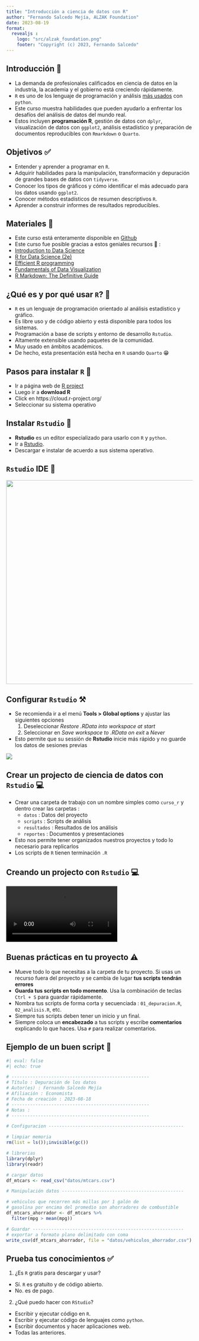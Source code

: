 ```yaml
---
title: "Introducción a ciencia de datos con R"
author: "Fernando Salcedo Mejía, ALZAK Foundation"
date: 2023-08-19
format: 
  revealjs :
    logo: "src/alzak_foundation.png"
    footer: "Copyright (c) 2023, Fernando Salcedo"
---
```


## Introducción 🧭

::: {.incremental}
- La demanda de profesionales calificados en ciencia de datos en la industria, la academia y el gobierno está creciendo rápidamente.
- `R` es uno  de los lenguaje de programación y análisis [más usados](https://www.stackscale.com/blog/most-popular-programming-languages/) con `python`.
- Este curso muestra habilidades que pueden ayudarlo a enfrentar los desafíos del análisis de datos del mundo real. 
- Estos incluyen **programación R**, gestión de datos con `dplyr`, visualización de datos con `ggplot2`, análisis estadístico y preparación de documentos reproducibles con `Rmarkdown` o `Quarto`.
:::

## Objetivos ✅

::: {.incremental}
- Entender y aprender a programar en `R`.
- Adquirir habilidades para la manipulación, transformación y depuración de grandes bases de datos con `tidyverse`.
- Conocer los tipos de gráﬁcos y cómo identiﬁcar el más adecuado para los datos usando `ggplot2`.
- Conocer métodos estadísticos de resumen descriptivos `R`.
- Aprender a construir informes de resultados reproducibles.
:::

## Materiales 📑

- Este curso está enteramente disponible en [Github](https://github.com/fersalme/cursoR)
- Este curso fue posible gracias a  estos geniales recursos 🤗 :
- [Introduction to Data Science](http://rafalab.dfci.harvard.edu/dsbook-part-1/)
- [R for Data Science (2e)](https://r4ds.hadley.nz/)
- [Efficient R programming](https://csgillespie.github.io/efficientR/)
- [Fundamentals of Data Visualization](https://clauswilke.com/dataviz/)
- [R Markdown: The Definitive Guide](https://bookdown.org/yihui/rmarkdown/)

## ¿Qué es y por qué usar `R`? 🤔

::: {.incremental}
- `R` es un lenguaje de programación orientado al análisis estadístico y gráfico.
- Es libre uso y de código abierto y está disponible para todos los sistemas.
- Programación a base de scripts y entorno de desarrollo `Rstudio`.
- Altamente extensible usando paquetes de la comunidad.
- Muy usado en ámbitos académicos.
- De hecho, esta presentación está hecha en `R` usando `Quarto` 😁
:::

## Pasos para instalar `R` 🏁

- Ir a página web de [R project](https://www.r-project.org/)
- Luego ir a **download R**
- Click en https://cloud.r-project.org/
- Seleccionar su sistema operativo

## Instalar `Rstudio` 🏁

- **Rstudio** es un editor especializado para usarlo con `R` y `python`.
- Ir a [Rstudio](https://posit.co/download/rstudio-desktop/).
- Descargar e instalar de acuerdo a sus sistema operativo.
 
## `Rstudio` IDE 👀

![](src/rstudio-ide.png){.absolute top=100 left=50 width="900" height="550"}

## Configurar `Rstudio` ⚒️ {.scrollable}

- Se recomienda ir a el menú **Tools > Global options** y ajustar las siguientes opciones
  1. Deseleccionar _Restore .RData into workspace at start_
  2. Seleccionar en _Save workspace to .RData on exit _ a _Never_
- Esto permite que su sessión de **Rstudio** inicie más rápido y no guarde los datos de sesiones previas

![](src/rstudio_setup.png)

## Crear un projecto de ciencia de datos con `Rstudio` 💻    

- Crear una carpeta de trabajo con un nombre simples como `curso_r` y dentro crear las carpetas :
    -   `datos` : Datos del proyecto
    -   `scripts` : Scripts de análisis
    -   `resultados` : Resultados de los análisis
    -   `reportes` : Documentos y presentaciones
- Esto nos permite tener organizados nuestros proyectos y todo lo necesario para replicarlos
- Los scripts de `R` tienen terminación `.R`

## Creando un projecto con `Rstudio` 💻    

![](src/proyecto_rstudio.webm)

## Buenas prácticas en tu proyecto ⚠️

::: {.incremental}
- Mueve todo lo que necesitas a la carpeta de tu proyecto. Si usas un recurso fuera del proyecto y se cambia de lugar **tus scripts tendrán errores**
- **Guarda tus scripts en todo momento**. Usa la combinación de teclas `Ctrl + S` para guardar rápidamente.
- Nombra tus scripts de forma corta y secuenciada : `01_depuracion.R`, `02_analisis.R`, etc.
- Siempre tus scripts deben tener un inicio y un final.
- Siempre coloca un **encabezado** a tus scripts y escribe **comentarios** explicando lo que haces. Usa `#` para realizar comentarios.
:::

## Ejemplo de un buen script 👀

```r
#| eval: false
#| echo: true

# ----------------------------------------------------
# Título : Depuración de los datos
# Autor(es) : Fernando Salcedo Mejía
# Afiliación : Economista
# Fecha de creación : 2023-08-18
# ----------------------------------------------------
# Notas : 
# ----------------------------------------------------

# Configuracion ---------------------------------------------------

# limpiar memoria
rm(list = ls());invisible(gc())

# librerias
library(dplyr)
library(readr)

# cargar datos
df_mtcars <- read_csv("datos/mtcars.csv")

# Manipulación datos ----------------------------------------------

# vehiculos que recorren más millas por 1 galón de 
# gasolina por encima del promedio son ahorradores de combustible
df_mtcars_ahorrador <- df_mtcars %>% 
  filter(mpg > mean(mpg))

# Guardar ---------------------------------------------------------
# exportar a formato plano delimitado con coma
write_csv(df_mtcars_ahorrador, file = "datos/vehiculos_ahorrador.csv")
```

## Prueba tus conocimientos ✅

1. ¿Es `R` gratis para descargar y usar? 
  - Sí. `R` es gratuito y de código abierto.
  - No. es de pago.
2. ¿Qué puedo hacer con `RStudio`?
- Escribir y ejecutar código en `R`.
- Escribir y ejecutar código de lenguajes como `python`.
- Escribir documentos y hacer aplicaciones web.
- Todas las anteriores.
